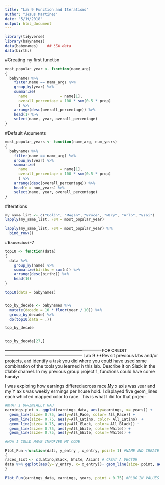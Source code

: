 ```yaml
---
title: "Lab 9 Function and Iterations"
author: "Jesus Martinez"
date: "5/19/2018"
output: html_document
---
```

```r
library(tidyverse)
library(babynames)
data(babynames)    ## SSA data
data(births)
```
#Creating my first function
```r
most_popular_year <- function(name_arg) 
{
  babynames %>%
    filter(name == name_arg) %>%
    group_by(year) %>%
    summarize(
      name               = name[1], 
      overall_percentage = 100 * sum(0.5 * prop)
      ) %>%
    arrange(desc(overall_percentage)) %>%
    head(1) %>%
    select(name, year, overall_percentage)
}
````
#Default Arguments
```r
most_popular_years <- function(name_arg, num_years) 
{
  babynames %>%
    filter(name == name_arg) %>%
    group_by(year) %>%
    summarize(
      name               = name[1], 
      overall_percentage = 100 * sum(0.5 * prop)
      ) %>%
    arrange(desc(overall_percentage)) %>%
    head(n = num_years) %>%
    select(name, year, overall_percentage)
}
```
#Iterations
```r
my_name_list <- c("Colin", "Megan", "Bruce", "Mary", "Arlo", "Esai")
lapply(my_name_list, FUN = most_popular_year)

lapply(my_name_list, FUN = most_popular_year) %>%
  bind_rows()
````

#Excersise5-7
```r

top10 <- function(data) 
{
  data %>%
    group_by(name) %>%
    summarize(births = sum(n)) %>%
    arrange(desc(births)) %>%
    head(10)
}

top10(data = babynames)


top_by_decade <- babynames %>%
  mutate(decade = 10 * floor(year / 10)) %>%
  group_by(decade) %>%
  do(top10(data = .))

top_by_decade


top_by_decade[27,]
```


-------------------------------------------------------------------FOR CREDIT------------------------------------------------------
Lab 9
**Revisit previous labs and/or projects, and identify a task you did where you could have used some combination of the tools you learned in this lab. Describe it on Slack in the #lab9 channel.
In my previous group project 1, functions could have come handy:

I was exploring how earnings differed across race.My x axis was year and my Y axis was weekly earnings per house hold. I displayed five geom_lines each whiched mapped color to race. This is what I did for that projec:

```r
#WHAT I ORGINIALLY HAD
earnings_plot <- ggplot(earnings_data, aes(y=earnings, x= years)) + 
  geom_line(size= 0.75, aes(y=All_Race, color= All_Race)) +
  geom_line(size= 0.75, aes(y=All_Latino, color= All_Latino)) +
  geom_line(size= 0.75, aes(y=All_Black, color= All_Black)) +
  geom_line(size= 0.75, aes(y=All_White, color= White)) +
  geom_line(size= 0.75, aes(y=All_White, color= White)) +

#HOW I COULD HAVE IMPORVED MY CODE            

Plot_Fun <function(data, y_entry , x_entry, point= 1) #NAME AND CREATE FUNCTION
{
races_list <- c(Latino,Black, White, Asian) # CREAT A VECTOR  
data %>% ggplot(aes(y= y_entry, x= x_entry))+ geom_line(size= point, aes( y = lapply(race_list))) #IMPLMENT CODE
}

Plot_Fun(earnings_data, earnings, years, point = 0.75) #PLUG IN VALUES

```
